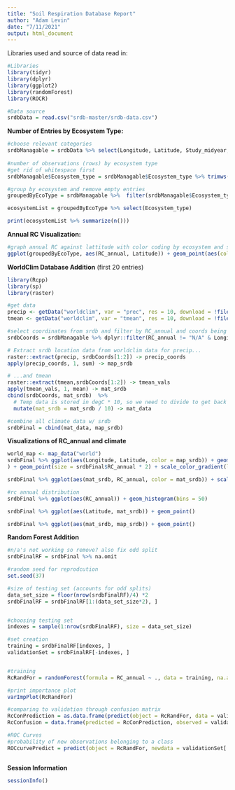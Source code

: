 ```yaml
---
title: "Soil Respiration Database Report"
author: "Adam Levin"
date: "7/11/2021"
output: html_document
---
```


Libraries used and source of data read in:
```r
#Libraries
library(tidyr)
library(dplyr)
library(ggplot2)
library(randomForest)
library(ROCR)

#Data source
srdbData = read.csv("srdb-master/srdb-data.csv")

```


**Number of Entries by Ecosystem Type:**
```r
#choose relevant categories
srdbManagable = srdbData %>% select(Longitude, Latitude, Study_midyear, Ecosystem_type, Manipulation, Rs_annual, RC_annual, Soil_drainage, Partition_method, Leaf_habit) %>% unique() 
 
#number of observations (rows) by ecosystem type
#get rid of whitespace first
srdbManagable$Ecosystem_type = srdbManagable$Ecosystem_type %>% trimws(c("both"))

#group by ecosystem and remove empty entries
groupedByEcoType = srdbManagable %>%  filter(srdbManagable$Ecosystem_type != "") %>% group_by(Ecosystem_type)

ecosystemList = groupedByEcoType %>% select(Ecosystem_type)

print(ecosystemList %>% summarize(n()))

```

**Annual RC Visualization:**
```r
#graph annual RC against lattitude with color coding by ecosystem and size by annual RS
ggplot(groupedByEcoType, aes(RC_annual, Latitude)) + geom_point(aes(color = Ecosystem_type, size = Rs_annual)) + xlim(-.1, 1) + ylim(-50, 70) + theme_classic()

```

**WorldClim Database Addition**
(first 20 entries)
```r
library(Rcpp)
library(sp)
library(raster)

#get data
precip <- getData("worldclim", var = "prec", res = 10, download = !file.exists("wc10/wc10/precip1.hdr"))
tmean <- getData("worldclim", var = "tmean", res = 10, download = !file.exists("wc10/wc10/tmean1.hdr"))

#select coordinates from srdb and filter by RC_annual and coords being present
srdbCoords = srdbManagable %>% dplyr::filter(RC_annual != "N/A" & Longitude != "N/A" & Latitude != "N/A")

# Extract srdb location data from worldclim data for precip...
raster::extract(precip, srdbCoords[1:2]) -> precip_coords
apply(precip_coords, 1, sum) -> map_srdb

# ...and tmean
raster::extract(tmean,srdbCoords[1:2]) -> tmean_vals
apply(tmean_vals, 1, mean) -> mat_srdb
cbind(srdbCoords, mat_srdb)  %>%
  # Temp data is stored in degC * 10, so we need to divide to get back to degC
  mutate(mat_srdb = mat_srdb / 10) -> mat_data

#combine all climate data w/ srdb
srdbFinal = cbind(mat_data, map_srdb)

``` 
**Visualizations of RC_annual and climate **
```r

world_map <- map_data("world")
srdbFinal %>% ggplot(aes(Longitude, Latitude, color = map_srdb)) + geom_map(data = world_map, map = world_map, aes(long, lat, map_id = region), color = "darkgrey", fill = "white", size = 0.4
) + geom_point(size = srdbFinal$RC_annual * 2) + scale_color_gradient(low = "aquamarine", high = "dodgerblue4")

srdbFinal %>% ggplot(aes(mat_srdb, RC_annual, color = mat_srdb)) + scale_color_gradient(low = "yellow1", high = "red1") + geom_point(size = srdbFinal$map_srdb* .001)

#rc annual distribution
srdbFinal %>% ggplot(aes(RC_annual)) + geom_histogram(bins = 50)

srdbFinal %>% ggplot(aes(Latitude, mat_srdb)) + geom_point()

srdbFinal %>% ggplot(aes(mat_srdb, map_srdb)) + geom_point()
```  
  
**Random Forest Addition**
```r
#n/a's not working so remove? also fix odd split
srdbFinalRF = srdbFinal %>% na.omit

#random seed for reprodcution
set.seed(37)

#size of testing set (accounts for odd splits)
data_set_size = floor(nrow(srdbFinalRF)/4) *2 
srdbFinalRF = srdbFinalRF[1:(data_set_size*2), ]


#choosing testing set
indexes = sample(1:nrow(srdbFinalRF), size = data_set_size)

#set creation
training = srdbFinalRF[indexes, ]
validationSet = srdbFinalRF[-indexes, ]


#training
RcRandFor = randomForest(formula = RC_annual ~ ., data = training, na.action = na.omit, ntree = 100, mtry = 2, importance = TRUE)

#print importance plot
varImpPlot(RcRandFor)

#comparing to validation through confusion matrix
RcConPrediction = as.data.frame(predict(object = RcRandFor, data = validationSet[ , -7]))
RcConfusion = data.frame(predicted = RcConPrediction, observed = validationSet[ , 7])

#ROC Curves
#probability of new observations belonging to a class
ROCcurvePredict = predict(object = RcRandFor, newdata = validationSet[ , -7], type = "prob")



```

**Session Information**
```r
sessionInfo()

```
